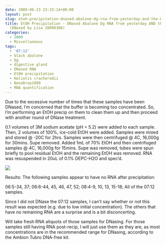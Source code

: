 ```yaml
---
date: 2009-06-23 23:33:14+00:00
layout: post
slug: etoh-precipitation-dnased-abalone-dg-rna-from-yesterday-and-the-0712-set-dnased-by-lisa-20090306
title: EtOH Precipitation - DNased Abalone Dg RNA from yesterday AND the 07:12 set
  (DNased by Lisa 20090306)
categories:
  - 2009
  - Miscellaneous
tags:
  - '07:12'
  - black abalone
  - Dg
  - digestive gland
  - DNased RNA
  - EtOH precipitation
  - Haliotis cracherodii
  - NanoDrop1000
  - RNA quantification
---
```


Due to the excessive number of times that these samples have been DNased, I'm concerned that the buffer is becoming too concentrated. So, I'm performing an EtOH precip on them to clean them up and then proceed with another round of DNase treatment.

0.1 volumes of 3M sodium acetate (pH = 5.2) were added to each sample. Then, 2 volumes of 100%, ice-cold EtOH were added. Samples were mixed and stored @ -20C for 2hrs. Samples were then centrifuged @ 4C, 16,000g for 30mins. Supe removed. Added 1mL of 70% EtOH and then centrifuged samples @ 4C, 16,000g for 15mins. Supe was removed, tubes were spun briefly to pool residual EtOH and the remaining EtOH was removed. RNA was resuspended in 20uL of 0.1% DEPC-H2O and spec'd.

![](https://eagle.fish.washington.edu/Arabidopsis/RNA%20Spec%20Readings/20090623%20RNA%20SJW.jpg)

Results: The following samples appear to have no RNA after precipitation:

06:5-34, 37; 06:6-44, 45, 46, 47, 52; 08:4-9, 10, 13, 15-18; All of the 07:12 samples.

Since I did not DNase the 07:12 samples, I can't say whether or not this result was expected (e.g. due to low initial concentration). The others that have no remaining RNA are a surprise and is a bit disconcerting.

Will take fresh RNA aliquots of those samples for DNasing. For those samples still having RNA post-recip, I will just use them as they are, as most concentrations are in the recommended range for DNasing, according to the Ambion Tubro DNA-free kit.
